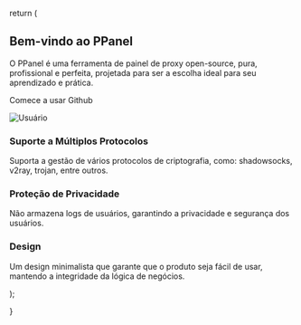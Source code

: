 
return ( 
<section className="overflow-hidden py-32"> 
  <div className="container relative mx-auto max-w-[90rem] px-6"> 
    <div className="pointer-events-none absolute inset-0 -top-20 -z-10 mx-auto hidden size-[500px] bg-[radial-gradient(hsl(var(--muted-foreground))_1px,transparent_1px)] opacity-25 [background-size:6px_6px] [mask-image:radial-gradient(circle_at_center,white_250px,transparent_250px)] lg:block"></div> 
    <div className="relative flex justify-between gap-16"> 
      <div className="w-full max-w-96 shrink-0 justify-between"> 
        <h1 className="mb-3 mt-6 text-3xl font-bold lg:text-4xl">
          Bem-vindo ao PPanel 
        </h1> 
        <p className="text text-muted-foreground">
          O PPanel é uma ferramenta de painel de proxy open-source, pura, profissional e perfeita, projetada para ser a escolha ideal para seu aprendizado e prática. 
        </p> 
        <p className="flex gap-2 mt-4">
          <Link href="/docs" className={buttonVariants({ variant: "default"})}>
            Comece a usar 
          </Link>
          <Link href="https://github.com/perfect-panel" className={buttonVariants({variant: "secondary"})}>
            Github 
          </Link> 
        </p> 
      </div> 
      <div className="hidden w-full max-w-3xl shrink-0 lg:block"> 
        <Image
          src="https://urlscan.io/liveshot/?width=1920&height=1080&url=https://user.ppanel.dev"
          alt="Usuário"
          width={1920}
          height={1080}
          className="max-h-[450px] w-full min-w-[450px] max-w-3xl rounded-lg border object-cover"
        /> 
      </div> 
    </div> 
    <div className="relative mt-8 grid md:grid-cols-3"> 
      <div className="flex flex-col gap-y-6 px-2 py-10 md:p-6 lg:p-8"> 
        <SwatchBook /> 
        <div> 
          <h3 className="text-lg font-medium">Suporte a Múltiplos Protocolos</h3> 
          <p className="mt-1 text-sm text-muted-foreground">
            Suporta a gestão de vários protocolos de criptografia, como: shadowsocks, v2ray, trojan, entre outros. 
          </p> 
        </div> 
      </div> 
      <div className="flex flex-col gap-y-6 px-2 py-10 md:p-6 lg:p-8"> 
        <ShieldCheck /> 
        <div> 
          <h3 className="text-lg font-medium">Proteção de Privacidade</h3> 
          <p className="mt-1 text-sm text-muted-foreground">
            Não armazena logs de usuários, garantindo a privacidade e segurança dos usuários. 
          </p> 
        </div> 
      </div> 
      <div className="flex flex-col gap-y-6 px-2 py-10 md:p-6 lg:p-8"> 
        <Component /> 
        <div> 
          <h3 className="text-lg font-medium">Design</h3> 
          <p className="mt-1 text-sm text-muted-foreground">
            Um design minimalista que garante que o produto seja fácil de usar, mantendo a integridade da lógica de negócios. 
          </p> 
        </div> 
      </div> 
      <div className="absolute -inset-x-4 top-0 h-px bg-input md:hidden"></div> 
      <div className="absolute -inset-x-4 top-[-0.5px] row-start-2 h-px bg-input md:hidden"></div> 
      <div className="absolute -inset-x-4 top-[-0.5px] row-start-3 h-px bg-input md:hidden"></div> 
      <div className="absolute -inset-x-4 bottom-0 row-start-4 h-px bg-input md:hidden"></div> 
      <div className="absolute -left-2 -top-2 bottom-0 w-px bg-input md:hidden"></div> 
      <div className="absolute -right-2 -top-2 bottom-0 col-start-2 w-px bg-input md:hidden"></div> 
      <div className="absolute -inset-x-2 top-0 hidden h-px bg-input md:block"></div> 
      <div className="absolute -top-2 bottom-0 left-0 hidden w-px bg-input md:block"></div> 
      <div className="absolute -left-[0.5px] -top-2 bottom-0 col-start-2 hidden w-px bg-input md:block"></div> 
      <div className="absolute -left-[0.5px] -top-2 bottom-0 col-start-3 hidden w-px bg-input md:block"></div> 
      <div className="absolute -top-2 bottom-0 right-0 hidden w-px bg-input md:block"></div> 
    </div> 
  </div> 
</section>
);

}
